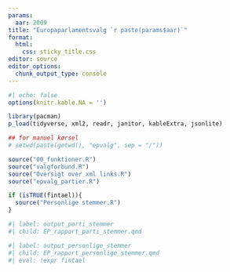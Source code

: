 ```yaml
---
params:
  aar: 2009
title: "Europaparlamentsvalg `r paste(params$aar)`"
format: 
  html: 
    css: sticky_title.css
editor: source
editor_options: 
  chunk_output_type: console
---
```


```r
#| echo: false
options(knitr.kable.NA = '')
```


```r

library(pacman)
p_load(tidyverse, xml2, readr, janitor, kableExtra, jsonlite)

## for manuel kørsel
# setwd(paste(getwd(), "epvalg", sep = "/"))

source("00_funktioner.R")
source("valgforbund.R")
source("Oversigt over xml links.R")
source("epvalg_partier.R")

if (isTRUE(fintael)){
  source("Personlige stemmer.R")
}

```

```r
#| label: output_parti_stemmer
#| child: EP_rapport_parti_stemmer.qmd

```



```r
#| label: output_personlige_stemmer
#| child: EP_rapport_personlige_stemmer.qmd
#| eval: !expr fintael

```

